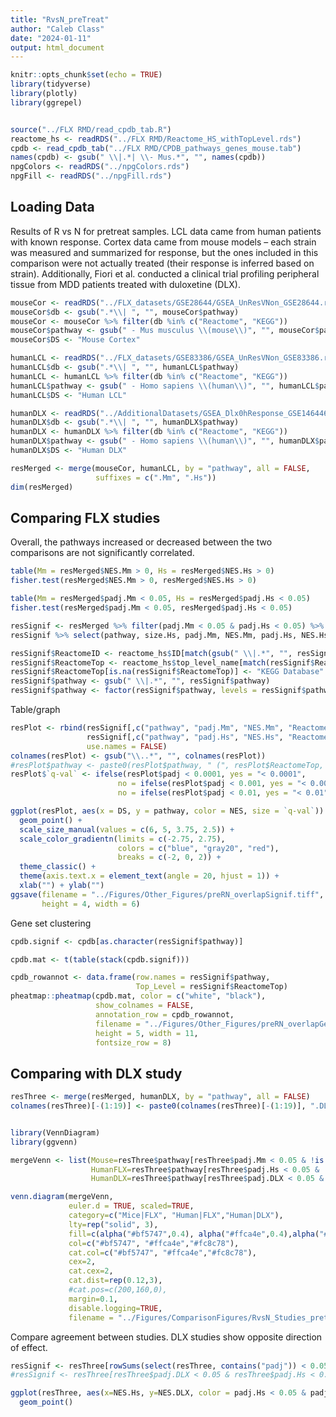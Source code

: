 ```yaml
---
title: "RvsN_preTreat"
author: "Caleb Class"
date: "2024-01-11"
output: html_document
---
```


```r
knitr::opts_chunk$set(echo = TRUE)
library(tidyverse)
library(plotly)
library(ggrepel)


source("../FLX RMD/read_cpdb_tab.R")
reactome_hs <- readRDS("../FLX RMD/Reactome_HS_withTopLevel.rds")
cpdb <- read_cpdb_tab("../FLX RMD/CPDB_pathways_genes_mouse.tab")
names(cpdb) <- gsub(" \\|.*| \\- Mus.*", "", names(cpdb))
npgColors <- readRDS("../npgColors.rds")
npgFill <- readRDS("../npgFill.rds")

```

## Loading Data

Results of R vs N for pretreat samples. LCL data came from human patients with known response. Cortex data came from mouse models -- each strain was measured and summarized for response, but the ones included in this comparison were not actually treated (their response is inferred based on strain). Additionally, Fiori et al. conducted a clinical trial profiling peripheral tissue from MDD patients treated with duloxetine (DLX).

```r

mouseCor <- readRDS("../FLX_datasets/GSE28644/GSEA_UnResVNon_GSE28644.rds")
mouseCor$db <- gsub(".*\\| ", "", mouseCor$pathway)
mouseCor <- mouseCor %>% filter(db %in% c("Reactome", "KEGG"))
mouseCor$pathway <- gsub(" - Mus musculus \\(mouse\\)", "", mouseCor$pathway)
mouseCor$DS <- "Mouse Cortex"

humanLCL <- readRDS("../FLX_datasets/GSE83386/GSEA_UnResVNon_GSE83386.rds")
humanLCL$db <- gsub(".*\\| ", "", humanLCL$pathway)
humanLCL <- humanLCL %>% filter(db %in% c("Reactome", "KEGG"))
humanLCL$pathway <- gsub(" - Homo sapiens \\(human\\)", "", humanLCL$pathway)
humanLCL$DS <- "Human LCL"

humanDLX <- readRDS("../AdditionalDatasets/GSEA_Dlx0hResponse_GSE146446.rds")
humanDLX$db <- gsub(".*\\| ", "", humanDLX$pathway)
humanDLX <- humanDLX %>% filter(db %in% c("Reactome", "KEGG"))
humanDLX$pathway <- gsub(" - Homo sapiens \\(human\\)", "", humanDLX$pathway)
humanDLX$DS <- "Human DLX"

resMerged <- merge(mouseCor, humanLCL, by = "pathway", all = FALSE,
                   suffixes = c(".Mm", ".Hs"))
dim(resMerged)

```

## Comparing FLX studies

Overall, the pathways increased or decreased between the two comparisons are not significantly correlated.

```r

table(Mm = resMerged$NES.Mm > 0, Hs = resMerged$NES.Hs > 0)
fisher.test(resMerged$NES.Mm > 0, resMerged$NES.Hs > 0)

```


```r

table(Mm = resMerged$padj.Mm < 0.05, Hs = resMerged$padj.Hs < 0.05)
fisher.test(resMerged$padj.Mm < 0.05, resMerged$padj.Hs < 0.05)

```



```r

resSignif <- resMerged %>% filter(padj.Mm < 0.05 & padj.Hs < 0.05) %>% arrange(desc(padj.Hs))
resSignif %>% select(pathway, size.Hs, padj.Mm, NES.Mm, padj.Hs, NES.Hs)

```


```r

resSignif$ReactomeID <- reactome_hs$ID[match(gsub(" \\|.*", "", resSignif$pathway), reactome_hs$Name)]
resSignif$ReactomeTop <- reactome_hs$top_level_name[match(resSignif$ReactomeID, reactome_hs$ID)]
resSignif$ReactomeTop[is.na(resSignif$ReactomeTop)] <- "KEGG Database"
resSignif$pathway <- gsub(" \\|.*", "", resSignif$pathway)
resSignif$pathway <- factor(resSignif$pathway, levels = resSignif$pathway)

```

Table/graph

```r

resPlot <- rbind(resSignif[,c("pathway", "padj.Mm", "NES.Mm", "ReactomeTop", "DS.Mm")], 
                 resSignif[,c("pathway", "padj.Hs", "NES.Hs", "ReactomeTop", "DS.Hs")],
                 use.names = FALSE)
colnames(resPlot) <- gsub("\\..*", "", colnames(resPlot))
#resPlot$pathway <- paste0(resPlot$pathway, " (", resPlot$ReactomeTop, ")")
resPlot$`q-val` <- ifelse(resPlot$padj < 0.0001, yes = "< 0.0001",
                        no = ifelse(resPlot$padj < 0.001, yes = "< 0.001",
                        no = ifelse(resPlot$padj < 0.01, yes = "< 0.01", no = "< 0.05")))

ggplot(resPlot, aes(x = DS, y = pathway, color = NES, size = `q-val`)) +
  geom_point() +
  scale_size_manual(values = c(6, 5, 3.75, 2.5)) +
  scale_color_gradientn(limits = c(-2.75, 2.75),
                        colors = c("blue", "gray20", "red"),
                        breaks = c(-2, 0, 2)) +
  theme_classic() +
  theme(axis.text.x = element_text(angle = 20, hjust = 1)) +
  xlab("") + ylab("")
ggsave(filename = "../Figures/Other_Figures/preRN_overlapSignif.tiff", 
       height = 4, width = 6)


```


Gene set clustering

```r


cpdb.signif <- cpdb[as.character(resSignif$pathway)]

cpdb.mat <- t(table(stack(cpdb.signif)))

cpdb_rowannot <- data.frame(row.names = resSignif$pathway, 
                            Top_Level = resSignif$ReactomeTop)
pheatmap::pheatmap(cpdb.mat, color = c("white", "black"),
                   show_colnames = FALSE,
                   annotation_row = cpdb_rowannot,
                   filename = "../Figures/Other_Figures/preRN_overlapGeneMembership.tiff",
                   height = 5, width = 11,
                   fontsize_row = 8)


```




## Comparing with DLX study

```r

resThree <- merge(resMerged, humanDLX, by = "pathway", all = FALSE)
colnames(resThree)[-(1:19)] <- paste0(colnames(resThree)[-(1:19)], ".DLX")



```


```r

library(VennDiagram)
library(ggvenn)

mergeVenn <- list(Mouse=resThree$pathway[resThree$padj.Mm < 0.05 & !is.na(resThree$padj.Mm)],
                  HumanFLX=resThree$pathway[resThree$padj.Hs < 0.05 & !is.na(resThree$padj.Hs)],
                  HumanDLX=resThree$pathway[resThree$padj.DLX < 0.05 & !is.na(resThree$padj.DLX)])

venn.diagram(mergeVenn,
             euler.d = TRUE, scaled=TRUE, 
             category=c("Mice|FLX", "Human|FLX","Human|DLX"),
             lty=rep("solid", 3), 
             fill=c(alpha("#bf5747",0.4), alpha("#ffca4e",0.4),alpha("#fc8c78",0.4)), 
             col=c("#bf5747", "#ffca4e","#fc8c78"),
             cat.col=c("#bf5747", "#ffca4e","#fc8c78"),
             cex=2, 
             cat.cex=2,
             cat.dist=rep(0.12,3),
             #cat.pos=c(200,160,0),
             margin=0.1,
             disable.logging=TRUE,
             filename = "../Figures/ComparisonFigures/RvsN_Studies_pretreatVenn.tiff")

```

Compare agreement between studies. DLX studies show opposite direction of effect.

```r

resSignif <- resThree[rowSums(select(resThree, contains("padj")) < 0.05) == 3,]
#resSignif <- resThree[resThree$padj.DLX < 0.05 & resThree$padj.Hs < 0.05,]

ggplot(resThree, aes(x=NES.Hs, y=NES.DLX, color = padj.Hs < 0.05 & padj.DLX < 0.05)) + 
  geom_point()

```





